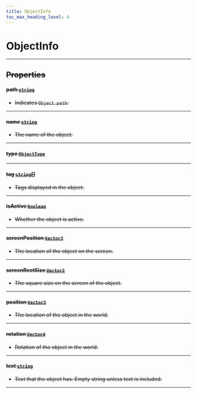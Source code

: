```yaml
---
title: ObjectInfo
toc_max_heading_level: 4
---
```


# ObjectInfo <s generated />

<hr class="solid" /> <s generated />

## Properties <s generated />

#### path [`string`](https://developer.mozilla.org/en-US/docs/Web/JavaScript/Reference/Global_Objects/String) <s generated />

- Indicates `Object path`.

<hr class="solid" /> <s generated />

#### name [`string`](https://developer.mozilla.org/en-US/docs/Web/JavaScript/Reference/Global_Objects/String) <s generated />

- The name of the object.

<hr class="solid" /> <s generated />

#### type [`ObjectType`](../enums/object-type) <s generated />

<hr class="solid" /> <s generated />

#### tag [`string`](https://developer.mozilla.org/en-US/docs/Web/JavaScript/Reference/Global_Objects/String)[] <s generated />

- Tags displayed in the object.

<hr class="solid" /> <s generated />

#### isActive [`boolean`](https://developer.mozilla.org/en-US/docs/Web/JavaScript/Reference/Global_Objects/Boolean) <s generated />

- Whether the object is active.

<hr class="solid" /> <s generated />

#### screenPosition [`Vector3`](vector3) <s generated />

- The location of the object on the screen.

<hr class="solid" /> <s generated />

#### screenRectSize [`Vector2`](vector2) <s generated />

- The square size on the screen of the object.

<hr class="solid" /> <s generated />

#### position [`Vector3`](vector3) <s generated />

- The location of the object in the world.

<hr class="solid" /> <s generated />

#### rotation [`Vector4`](vector4) <s generated />

- Rotation of the object in the world.

<hr class="solid" /> <s generated />

#### text [`string`](https://developer.mozilla.org/en-US/docs/Web/JavaScript/Reference/Global_Objects/String) <s generated />

- Text that the object has. Empty string unless text is included.

<hr class="solid" /> <s generated />
